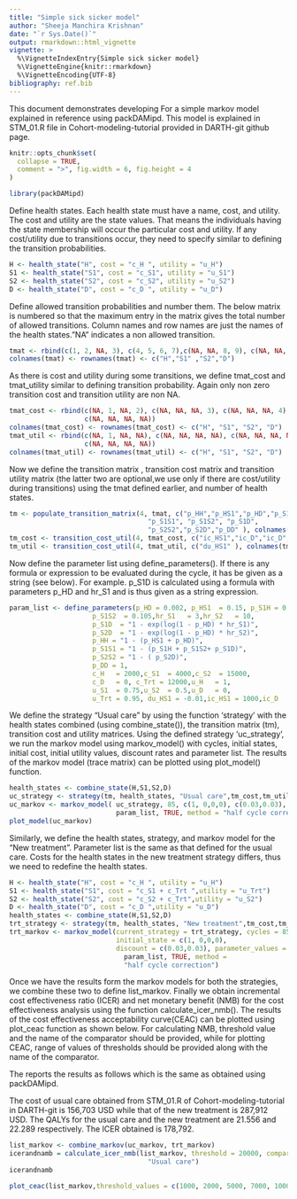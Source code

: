 ```yaml
---
title: "Simple sick sicker model"
author: "Sheeja Manchira Krishnan"
date: "`r Sys.Date()`"
output: rmarkdown::html_vignette
vignette: >
  %\VignetteIndexEntry{Simple sick sicker model}
  %\VignetteEngine{knitr::rmarkdown}
  %\VignetteEncoding{UTF-8}
bibliography: ref.bib
---
```


This document demonstrates developing For a simple markov model explained in 
reference \ref[alarid2020cohort] using packDAMipd. This model is explained in 
STM_01.R file in Cohort-modeling-tutorial provided in DARTH-git github page. 

```r
knitr::opts_chunk$set(
  collapse = TRUE,
  comment = ">", fig.width = 6, fig.height = 4
)
```

```r
library(packDAMipd)
```
Define health states. Each health state must have a name, cost, and utility. 
The cost and utility are the state values. That means the individuals having 
the state membership will occur the particular cost and utility. If any 
cost/utility due to transitions occur, they need to specify similar to defining 
the transition probabilities.

```r
H <- health_state("H", cost = "c_H ", utility = "u_H")
S1 <- health_state("S1", cost = "c_S1", utility = "u_S1")
S2 <- health_state("S2", cost = "c_S2", utility = "u_S2")
D <- health_state("D", cost = "c_D ", utility = "u_D")
```

Define allowed transition probabilities and number them. The below matrix is 
numbered so that the maximum entry in the matrix gives the total number of 
allowed transitions. Column names and row names are just the names of the 
health states."NA" indicates a non allowed transition. 
```r
tmat <- rbind(c(1, 2, NA, 3), c(4, 5, 6, 7),c(NA, NA, 8, 9), c(NA, NA, NA, 10))
colnames(tmat) <- rownames(tmat) <- c("H","S1" ,"S2","D")
```

As there is cost and utility during some transitions, we define tmat_cost and tmat_utility similar to defining transition probability. Again only non zero transition cost and transition utility are non NA.

```r
tmat_cost <- rbind(c(NA, 1, NA, 2), c(NA, NA, NA, 3), c(NA, NA, NA, 4), 
                   c(NA, NA, NA, NA))
colnames(tmat_cost) <- rownames(tmat_cost) <- c("H", "S1", "S2", "D")
tmat_util <- rbind(c(NA, 1, NA, NA), c(NA, NA, NA, NA), c(NA, NA, NA, NA), 
                   c(NA, NA, NA, NA))
colnames(tmat_util) <- rownames(tmat_util) <- c("H", "S1", "S2", "D")

```

Now we define the transition matrix , transition cost matrix and transition 
utility matrix (the latter two are optional,we use only if there are 
cost/utility during transitions) using the tmat defined earlier, and number of
health states.

```r
tm <- populate_transition_matrix(4, tmat, c("p_HH","p_HS1","p_HD","p_S1H",
                                   "p_S1S1", "p_S1S2", "p_S1D",
                                   "p_S2S2","p_S2D","p_DD" ), colnames(tmat))
tm_cost <- transition_cost_util(4, tmat_cost, c("ic_HS1","ic_D","ic_D","ic_D"), colnames(tmat_cost))
tm_util <- transition_cost_util(4, tmat_util, c("du_HS1" ), colnames(tmat_util))
```
Now define the parameter list using define_parameters(). If there is any formula 
or expression to be evaluated during the cycle, it has be given as a string (see below). For example. p_S1D is calculated using a formula with parameters p_HD 
and hr_S1 and is thus given as a string expression.
```r
param_list <- define_parameters(p_HD = 0.002, p_HS1  = 0.15, p_S1H = 0.5,
                     p_S1S2  = 0.105,hr_S1   = 3,hr_S2   = 10,
                     p_S1D  = "1 - exp(log(1 - p_HD) * hr_S1)",
                     p_S2D  = "1 - exp(log(1 - p_HD) * hr_S2)",
                     p_HH = "1 - (p_HS1 + p_HD)",
                     p_S1S1 = "1 - (p_S1H + p_S1S2+ p_S1D)",
                     p_S2S2 = "1 - ( p_S2D)",
                     p_DD = 1,
                     c_H   = 2000,c_S1  = 4000,c_S2  = 15000,
                     c_D   = 0, c_Trt = 12000,u_H   = 1,
                     u_S1  = 0.75,u_S2  = 0.5,u_D   = 0,
                     u_Trt = 0.95, du_HS1 = -0.01,ic_HS1 = 1000,ic_D   = 2000 )
```

We define the strategy "Usual care" by using the function 'strategy' with the 
health states combined (using combine_state()), the transition matrix (tm), 
transition cost and utility matrices. Using the defined strategy 'uc_strategy', 
we run the markov model using markov_model() with cycles, initial states, 
initial cost, initial utility values, discount rates and parameter list. The 
results of the markov model (trace matrix) can be plotted using plot_model() 
function.
```r
health_states <- combine_state(H,S1,S2,D)
uc_strategy <- strategy(tm, health_states, "Usual care",tm_cost,tm_util)
uc_markov <- markov_model( uc_strategy, 85, c(1, 0,0,0), c(0.03,0.03), 
                           param_list, TRUE, method = "half cycle correction")
plot_model(uc_markov)
```

Similarly, we define the health states, strategy, and markov model for the "New treatment". Parameter list is the same as that defined for the usual care. 
Costs for the health states in the new treatment strategy differs, thus we need 
to redefine the health states.


```r
H <- health_state("H", cost = "c_H ", utility = "u_H")
S1 <- health_state("S1", cost = "c_S1 + c_Trt ",utility = "u_Trt")
S2 <- health_state("S2", cost = "c_S2 + c_Trt",utility = "u_S2")
D <- health_state("D", cost = "c_D ",utility = "u_D")
health_states <- combine_state(H,S1,S2,D)
trt_strategy <- strategy(tm, health_states, "New treatment",tm_cost,tm_util)
trt_markov <- markov_model(current_strategy = trt_strategy, cycles = 85, 
                           initial_state = c(1, 0,0,0), 
                           discount = c(0.03,0.03), parameter_values = 
                             param_list, TRUE, method = 
                             "half cycle correction")

```

Once we have the results form the markov models for both the strategies, we 
combine these two to define list_markov. Finally we obtain incremental cost effectiveness ratio (ICER) and net monetary benefit (NMB) for the cost 
effectiveness analysis using the function calculate_icer_nmb(). The results 
of the cost effectiveness acceptability curve(CEAC) can be plotted using 
plot_ceac function as shown below. 
For calculating NMB, threshold value  and the name of the comparator should be provided, while for plotting CEAC, range of values of thresholds should be 
provided along with the name of the comparator.

The \ref[alarid2020cohort] reports the results as follows which is the same as obtained using packDAMipd.

The cost of usual care obtained from STM_01.R of  Cohort-modeling-tutorial in DARTH-git  is 156,703 USD while that of the new treatment is  287,912 USD.
The  QALYs for the usual care and the new treatment are 21.556  and 22.289 respectively.
The ICER obtained is 178,792.

```r
list_markov <- combine_markov(uc_markov, trt_markov)
icerandnamb = calculate_icer_nmb(list_markov, threshold = 20000, comparator = 
                                   "Usual care")
icerandnamb
```

```r
plot_ceac(list_markov,threshold_values = c(1000, 2000, 5000, 7000, 10000, 150000,20000), comparator = "Usual care" , currency = "USD")
```
